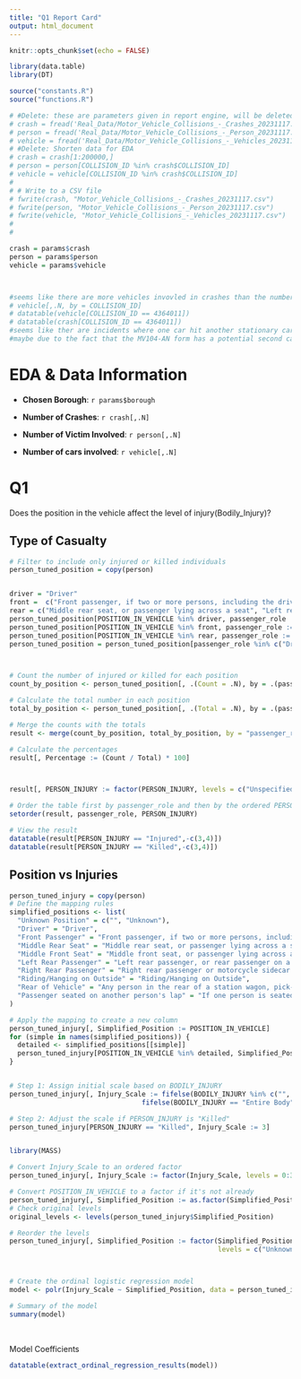 ---
title: "Q1 Report Card"
output: html_document
---

```{r setup, include=FALSE}
knitr::opts_chunk$set(echo = FALSE)
```

```{r libraries}
library(data.table)
library(DT)
```

```{r source}
source("constants.R")
source("functions.R")
```


```{r read_data}
# #Delete: these are parameters given in report engine, will be deleted later
# crash = fread('Real_Data/Motor_Vehicle_Collisions_-_Crashes_20231117.csv')
# person = fread('Real_Data/Motor_Vehicle_Collisions_-_Person_20231117.csv')
# vehicle = fread('Real_Data/Motor_Vehicle_Collisions_-_Vehicles_20231117.csv')
# #Delete: Shorten data for EDA
# crash = crash[1:200000,]
# person = person[COLLISION_ID %in% crash$COLLISION_ID]
# vehicle = vehicle[COLLISION_ID %in% crash$COLLISION_ID]
# 
# # Write to a CSV file
# fwrite(crash, "Motor_Vehicle_Collisions_-_Crashes_20231117.csv")
# fwrite(person, "Motor_Vehicle_Collisions_-_Person_20231117.csv")
# fwrite(vehicle, "Motor_Vehicle_Collisions_-_Vehicles_20231117.csv")
# 
# 

crash = params$crash
person = params$person
vehicle = params$vehicle
```

```{r derived_variables}
```


```{r processing}



```

```{r EDA}
#seems like there are more vehicles invovled in crashes than the number of crashes
# vehicle[,.N, by = COLLISION_ID]
# datatable(vehicle[COLLISION_ID == 4364011])
# datatable(crash[COLLISION_ID == 4364011])
#seems like ther are incidents where one car hit another stationary car, and computer assigned a same collision id to them(因为vehicle table and person table 是从crash的附加项，这意味着每一次填表会得到一个collision id 这也意味着在这个事故中相撞的两个人有一个没有报警 一个报了)
#maybe due to the fact that the MV104-AN form has a potential second car involved column
```




# EDA & Data Information

* **Chosen Borough**: `r params$borough`

* **Number of Crashes**:  `r crash[,.N]`

* **Number of Victim Involved**:  `r person[,.N]`

* **Number of cars involved**:  `r vehicle[,.N]`

# Q1{.tabset}
Does the position in the vehicle affect the level of injury(Bodily_Injury)?


## Type of Casualty
```{r position_Casualty}
# Filter to include only injured or killed individuals
person_tuned_position = copy(person)


driver = "Driver"
front =  c("Front passenger, if two or more persons, including the driver, are in the front seat","Middle front seat, or passenger lying across a seat")
rear = c("Middle rear seat, or passenger lying across a seat", "Left rear passenger, or rear passenger on a bicycle, motorcycle, snowmobile","Right rear passenger or motorcycle sidecar passenger")
person_tuned_position[POSITION_IN_VEHICLE %in% driver, passenger_role := "Driver"]
person_tuned_position[POSITION_IN_VEHICLE %in% front, passenger_role := "Front Passenger"]
person_tuned_position[POSITION_IN_VEHICLE %in% rear, passenger_role := "Rear Passenger"]
person_tuned_position = person_tuned_position[passenger_role %in% c("Driver", "Front Passenger", "Rear Passenger"),]



# Count the number of injured or killed for each position
count_by_position <- person_tuned_position[, .(Count = .N), by = .(passenger_role, PERSON_INJURY)]

# Calculate the total number in each position
total_by_position <- person_tuned_position[, .(Total = .N), by = .(passenger_role)]

# Merge the counts with the totals
result <- merge(count_by_position, total_by_position, by = "passenger_role")

# Calculate the percentages
result[, Percentage := (Count / Total) * 100]



result[, PERSON_INJURY := factor(PERSON_INJURY, levels = c("Unspecified", "Injured", "Killed"))]

# Order the table first by passenger_role and then by the ordered PERSON_INJURY
setorder(result, passenger_role, PERSON_INJURY)

# View the result
datatable(result[PERSON_INJURY == "Injured",-c(3,4)])
datatable(result[PERSON_INJURY == "Killed",-c(3,4)])

```

## Position vs Injuries
```{r position_type_injury}
person_tuned_injury = copy(person)
# Define the mapping rules
simplified_positions <- list(
  "Unknown Position" = c("", "Unknown"),
  "Driver" = "Driver",
  "Front Passenger" = "Front passenger, if two or more persons, including the driver, are in the front seat",
  "Middle Rear Seat" = "Middle rear seat, or passenger lying across a seat",
  "Middle Front Seat" = "Middle front seat, or passenger lying across a seat",
  "Left Rear Passenger" = "Left rear passenger, or rear passenger on a bicycle, motorcycle, snowmobile",
  "Right Rear Passenger" = "Right rear passenger or motorcycle sidecar passenger",
  "Riding/Hanging on Outside" = "Riding/Hanging on Outside",
  "Rear of Vehicle" = "Any person in the rear of a station wagon, pick-up truck, all passengers on a bus, etc",
  "Passenger seated on another person's lap" = "If one person is seated on another person's lap"
)

# Apply the mapping to create a new column
person_tuned_injury[, Simplified_Position := POSITION_IN_VEHICLE]
for (simple in names(simplified_positions)) {
  detailed <- simplified_positions[[simple]]
  person_tuned_injury[POSITION_IN_VEHICLE %in% detailed, Simplified_Position := simple]
}


# Step 1: Assign initial scale based on BODILY_INJURY
person_tuned_injury[, Injury_Scale := fifelse(BODILY_INJURY %in% c("", "Does Not Apply", "Unknown"), 0,
                                 fifelse(BODILY_INJURY == "Entire Body", 2, 1))]

# Step 2: Adjust the scale if PERSON_INJURY is "Killed"
person_tuned_injury[PERSON_INJURY == "Killed", Injury_Scale := 3]


library(MASS)

# Convert Injury_Scale to an ordered factor
person_tuned_injury[, Injury_Scale := factor(Injury_Scale, levels = 0:3, ordered = TRUE)]

# Convert POSITION_IN_VEHICLE to a factor if it's not already
person_tuned_injury[, Simplified_Position := as.factor(Simplified_Position)]
# Check original levels
original_levels <- levels(person_tuned_injury$Simplified_Position)

# Reorder the levels
person_tuned_injury[, Simplified_Position := factor(Simplified_Position, 
                                                    levels = c("Unknown Position", original_levels[original_levels != "Unknown Position"]))]



# Create the ordinal logistic regression model
model <- polr(Injury_Scale ~ Simplified_Position, data = person_tuned_injury, Hess = TRUE)

# Summary of the model
summary(model)
```
<br>

Model Coefficients
```{r}
datatable(extract_ordinal_regression_results(model))
```



